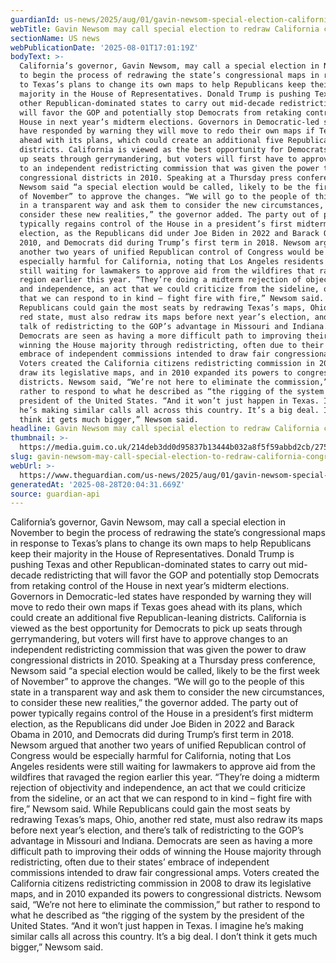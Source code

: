 ```yaml
---
guardianId: us-news/2025/aug/01/gavin-newsom-special-election-california-redistricting
webTitle: Gavin Newsom may call special election to redraw California congressional maps
sectionName: US news
webPublicationDate: '2025-08-01T17:01:19Z'
bodyText: >-
  California’s governor, Gavin Newsom, may call a special election in November
  to begin the process of redrawing the state’s congressional maps in response
  to Texas’s plans to change its own maps to help Republicans keep their
  majority in the House of Representatives. Donald Trump is pushing Texas and
  other Republican-dominated states to carry out mid-decade redistricting that
  will favor the GOP and potentially stop Democrats from retaking control of the
  House in next year’s midterm elections. Governors in Democratic-led states
  have responded by warning they will move to redo their own maps if Texas goes
  ahead with its plans, which could create an additional five Republican-leaning
  districts. California is viewed as the best opportunity for Democrats to pick
  up seats through gerrymandering, but voters will first have to approve changes
  to an independent redistricting commission that was given the power to draw
  congressional districts in 2010. Speaking at a Thursday press conference,
  Newsom said “a special election would be called, likely to be the first week
  of November” to approve the changes. “We will go to the people of this state
  in a transparent way and ask them to consider the new circumstances, to
  consider these new realities,” the governor added. The party out of power
  typically regains control of the House in a president’s first midterm
  election, as the Republicans did under Joe Biden in 2022 and Barack Obama in
  2010, and Democrats did during Trump’s first term in 2018. Newsom argued that
  another two years of unified Republican control of Congress would be
  especially harmful for California, noting that Los Angeles residents were
  still waiting for lawmakers to approve aid from the wildfires that ravaged the
  region earlier this year. “They’re doing a midterm rejection of objectivity
  and independence, an act that we could criticize from the sideline, or an act
  that we can respond to in kind – fight fire with fire,” Newsom said. While
  Republicans could gain the most seats by redrawing Texas’s maps, Ohio, another
  red state, must also redraw its maps before next year’s election, and there’s
  talk of redistricting to the GOP’s advantage in Missouri and Indiana.
  Democrats are seen as having a more difficult path to improving their odds of
  winning the House majority through redistricting, often due to their states’
  embrace of independent commissions intended to draw fair congressional amps.
  Voters created the California citizens redistricting commission in 2008 to
  draw its legislative maps, and in 2010 expanded its powers to congressional
  districts. Newsom said, “We’re not here to eliminate the commission,” but
  rather to respond to what he described as “the rigging of the system by the
  president of the United States. “And it won’t just happen in Texas. I imagine
  he’s making similar calls all across this country. It’s a big deal. I don’t
  think it gets much bigger,” Newsom said.
headline: Gavin Newsom may call special election to redraw California congressional maps
thumbnail: >-
  https://media.guim.co.uk/214deb3dd0d95837b13444b032a8f5f59abbd2cb/275_0_4120_3296/500.jpg
slug: gavin-newsom-may-call-special-election-to-redraw-california-congressional-maps
webUrl: >-
  https://www.theguardian.com/us-news/2025/aug/01/gavin-newsom-special-election-california-redistricting
generatedAt: '2025-08-28T20:04:31.669Z'
source: guardian-api
---
```

California’s governor, Gavin Newsom, may call a special election in November to begin the process of redrawing the state’s congressional maps in response to Texas’s plans to change its own maps to help Republicans keep their majority in the House of Representatives. Donald Trump is pushing Texas and other Republican-dominated states to carry out mid-decade redistricting that will favor the GOP and potentially stop Democrats from retaking control of the House in next year’s midterm elections. Governors in Democratic-led states have responded by warning they will move to redo their own maps if Texas goes ahead with its plans, which could create an additional five Republican-leaning districts. California is viewed as the best opportunity for Democrats to pick up seats through gerrymandering, but voters will first have to approve changes to an independent redistricting commission that was given the power to draw congressional districts in 2010. Speaking at a Thursday press conference, Newsom said “a special election would be called, likely to be the first week of November” to approve the changes. “We will go to the people of this state in a transparent way and ask them to consider the new circumstances, to consider these new realities,” the governor added. The party out of power typically regains control of the House in a president’s first midterm election, as the Republicans did under Joe Biden in 2022 and Barack Obama in 2010, and Democrats did during Trump’s first term in 2018. Newsom argued that another two years of unified Republican control of Congress would be especially harmful for California, noting that Los Angeles residents were still waiting for lawmakers to approve aid from the wildfires that ravaged the region earlier this year. “They’re doing a midterm rejection of objectivity and independence, an act that we could criticize from the sideline, or an act that we can respond to in kind – fight fire with fire,” Newsom said. While Republicans could gain the most seats by redrawing Texas’s maps, Ohio, another red state, must also redraw its maps before next year’s election, and there’s talk of redistricting to the GOP’s advantage in Missouri and Indiana. Democrats are seen as having a more difficult path to improving their odds of winning the House majority through redistricting, often due to their states’ embrace of independent commissions intended to draw fair congressional amps. Voters created the California citizens redistricting commission in 2008 to draw its legislative maps, and in 2010 expanded its powers to congressional districts. Newsom said, “We’re not here to eliminate the commission,” but rather to respond to what he described as “the rigging of the system by the president of the United States. “And it won’t just happen in Texas. I imagine he’s making similar calls all across this country. It’s a big deal. I don’t think it gets much bigger,” Newsom said.
